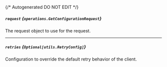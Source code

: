 {/* Autogenerated DO NOT EDIT  */}

##### `request` *{`operations.GetConfigurationRequest`}*
The request object to use for the request.

<Collapsible openLabel={Labels.showProperties} closeLabel={Labels.hideProperties}>
  <GetConfigurationRequest />
</Collapsible>

---
##### `retries` *{`Optional[utils.RetryConfig]`}*
Configuration to override the default retry behavior of the client.

<Collapsible openLabel={Labels.showProperties} closeLabel={Labels.hideProperties}>
  <Retryconfig />
</Collapsible>

